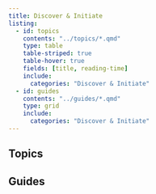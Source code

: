 ```yaml
---
title: Discover & Initiate
listing:
  - id: topics
    contents: "../topics/*.qmd"
    type: table
    table-striped: true
    table-hover: true
    fields: [title, reading-time]
    include:
      categories: "Discover & Initiate"
  - id: guides
    contents: "../guides/*.qmd"
    type: grid
    include:
      categories: "Discover & Initiate"
---
```


## Topics

:::{#topics}
:::

## Guides

:::{#guides}
:::
